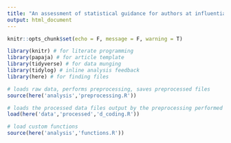 ```yaml
---
title: "An assessment of statistical guidance for authors at influential academic journals across scientific disciplines: Preliminary analysis"
output: html_document
---
```


```r
knitr::opts_chunk$set(echo = F, message = F, warning = T)
```

```r
library(knitr) # for literate programming
library(papaja) # for article template
library(tidyverse) # for data munging
library(tidylog) # inline analysis feedback
library(here) # for finding files
```

```r
# loads raw data, performs preprocessing, saves preprocessed files
source(here('analysis','preprocessing.R'))
```

```r
# loads the processed data files output by the preprocessing performed above
load(here('data','processed','d_coding.R'))
```

```r
# load custom functions
source(here('analysis','functions.R'))
```